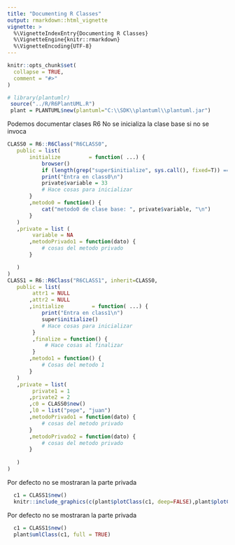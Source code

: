 ```yaml
---
title: "Documenting R Classes"
output: rmarkdown::html_vignette
vignette: >
  %\VignetteIndexEntry{Documenting R Classes}
  %\VignetteEngine{knitr::rmarkdown}
  %\VignetteEncoding{UTF-8}
---
```


```r
knitr::opts_chunk$set(
  collapse = TRUE,
  comment = "#>"
)
```

```r
# library(plantumlr)
 source("../R/R6PlantUML.R")
 plant = PLANTUML$new(plantuml="C:\\SDK\\plantuml\\plantuml.jar")
```

Podemos documentar clases R6
No se inicializa la clase base si no se invoca

```r
CLASS0 = R6::R6Class("R6CLASS0",
   public = list(
       initialize         = function( ...) {
           browser()
           if (length(grep("super$initialize", sys.call(), fixed=T)) == 0) error("Clase base")
           print("Entra en class0\n")
           private$variable = 33
           # Hace cosas para inicializar
       }
       ,metodo0 = function() {
           cat("metodo0 de clase base: ", private$variable, "\n")
       }
   )
   ,private = list (
        variable = NA
       ,metodoPrivado1 = function(dato) {
           # cosas del metodo privado
       }

   )
)
CLASS1 = R6::R6Class("R6CLASS1", inherit=CLASS0,
   public = list(
        attr1 = NULL
       ,attr2 = NULL
       ,initialize         = function( ...) {
           print("Entra en class1\n")
           super$initialize()
           # Hace cosas para inicializar
        }
        ,finalize = function() {
            # Hace cosas al finalizar
        }
       ,metodo1 = function() {
           # Cosas del metodo 1
       }
   )
   ,private = list(
        private1 = 1
       ,private2 = 2
       ,c0 = CLASS0$new()
       ,l0 = list("pepe", "juan")
       ,metodoPrivado1 = function(dato) {
           # cosas del metodo privado
       }
       ,metodoPrivado2 = function(dato) {
           # cosas del metodo privado
       }
       
   )
)
```

Por defecto no se mostraran la parte privada

```r
  c1 = CLASS1$new()
  knitr::include_graphics(c(plant$plotClass(c1, deep=FALSE),plant$plotClass(c1, deep=TRUE)))
```

Por defecto no se mostraran la parte privada

```r
  c1 = CLASS1$new()
  plant$umlClass(c1, full = TRUE)
```

